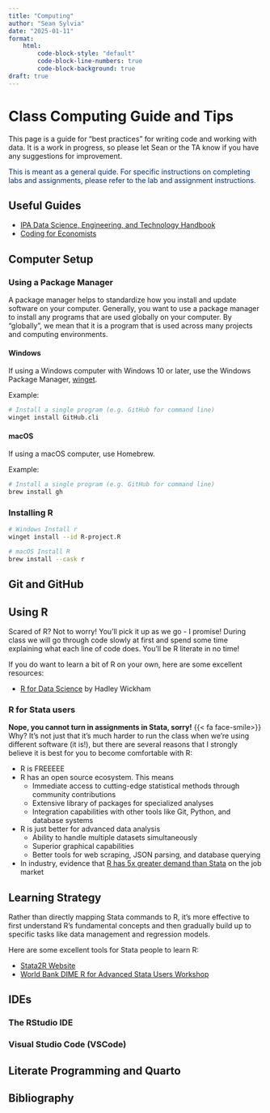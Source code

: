 ```yaml
---
title: "Computing"
author: "Sean Sylvia"
date: "2025-01-11"
format: 
    html:
        code-block-style: "default"
        code-block-line-numbers: true
        code-block-background: true
draft: true
---
```


# Class Computing Guide and Tips

This page is a guide for "best practices" for writing code and working with data. It is a work in progress, so please let Sean or the TA know if you have any suggestions for improvement.

::: {.callout-note appearance="simple" style="color: #002D72"}
This is meant as a general quide. For specific instructions on completing labs and assignments, please refer to the lab and assignment instructions.
:::

## Useful Guides

-   [IPA Data Science, Engineering, and Technology Handbook](https://povertyaction.github.io/ipa-data-tech-handbook/index.html)
-   [Coding for Economists](https://aeturrell.github.io/coding-for-economists/intro.html)

## Computer Setup

### Using a Package Manager

A package manager helps to standardize how you install and update software on your computer. Generally, you want to use a package manager to install any programs that are used globally on your computer. By “globally”, we mean that it is a program that is used across many projects and computing environments.

#### Windows

If using a Windows computer with Windows 10 or later, use the Windows Package Manager, [winget](https://learn.microsoft.com/en-us/windows/package-manager/winget/).

Example:

``` bash
# Install a single program (e.g. GitHub for command line)
winget install GitHub.cli
```

#### macOS

If using a macOS computer, use Homebrew.

Example:

``` bash
# Install a single program (e.g. GitHub for command line)
brew install gh
```

### Installing R

``` bash
# Windows Install r
winget install --id R-project.R

# macOS Install R
brew install --cask r
```

## Git and GitHub

## Using R

Scared of R? Not to worry! You'll pick it up as we go - I promise! During class we will go through code slowly at first and spend some time explaining what each line of code does. You'll be R literate in no time!

If you do want to learn a bit of R on your own, here are some excellent resources:

-   [R for Data Science](https://r4ds.had.co.nz/) by Hadley Wickham

### R for Stata users

**Nope, you cannot turn in assignments in Stata, sorry!** {{< fa face-smile>}} Why? It's not just that it's much harder to run the class when we're using different software (it is!), but there are several reasons that I strongly believe it is best for you to become comfortable with R:

-   R is FREEEEE
-   R has an open source ecosystem. This means
    -   Immediate access to cutting-edge statistical methods through community contributions
    -   Extensive library of packages for specialized analyses
    -   Integration capabilities with other tools like Git, Python, and database systems
-   R is just better for advanced data analysis
    -   Ability to handle multiple datasets simultaneously
    -   Superior graphical capabilities
    -   Better tools for web scraping, JSON parsing, and database querying
-   In industry, evidence that [R has 5x greater demand than Stata](https://www.r-bloggers.com/2022/10/data-science-software-popularity-update/) on the job market

::: callout-tip
## Learning Strategy

Rather than directly mapping Stata commands to R, it's more effective to first understand R's fundamental concepts and then gradually build up to specific tasks like data management and regression models.
:::

Here are some excellent tools for Stata people to learn R:

-   [Stata2R Website](https://stata2r.github.io/)
-   [World Bank DIME R for Advanced Stata Users Workshop](https://osf.io/nj6bf/)

## IDEs

### The RStudio IDE

### Visual Studio Code (VSCode)

## Literate Programming and Quarto

## Bibliography